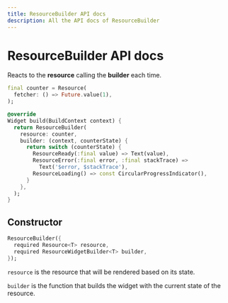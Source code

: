 ```yaml
---
title: ResourceBuilder API docs
description: All the API docs of ResourceBuilder
---
```


# ResourceBuilder API docs

Reacts to the __resource__ calling the __builder__ each time.

```dart
final counter = Resource(
  fetcher: () => Future.value(1),
);

@override
Widget build(BuildContext context) {
  return ResourceBuilder(
    resource: counter,
    builder: (context, counterState) {
      return switch (counterState) {
        ResourceReady(:final value) => Text(value),
        ResourceError(:final error, :final stackTrace) =>
          Text('$error, $stackTrace'),
        ResourceLoading() => const CircularProgressIndicator(),
      }
    },
  );
}
```

## Constructor

```dart
ResourceBuilder({
  required Resource<T> resource,
  required ResourceWidgetBuilder<T> builder,
});
```

`resource` is the resource that will be rendered based on its state.

`builder` is the function that builds the widget with the current state of the resource.
